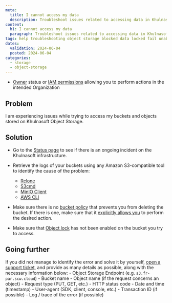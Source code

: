 ```yaml
---
meta:
  title: I cannot access my data
  description: Troubleshoot issues related to accessing data in Khulnasoft Object Storage.
content:
  h1: I cannot access my data
  paragraph: Troubleshoot issues related to accessing data in Khulnasoft Object Storage.
tags: help troubleshooting object storage blocked data locked fail unable impossible
dates:
  validation: 2024-06-04
  posted: 2024-06-04
categories:
  - storage
  - object-storage
---
```


<Macro id="requirements" />

- [Owner](/identity-and-access-management/iam/concepts/#owner) status or [IAM permissions](/identity-and-access-management/iam/concepts/#permission) allowing you to perform actions in the intended Organization

## Problem

I am experiencing issues while trying to access my buckets and objects stored on Khulnasoft Object Storage.

## Solution

- Go to the [Status page](https://status.khulnasoft.com/) to see if there is an ongoing incident on the Khulnasoft infrastructure.

- Retrieve the logs of your buckets using any Amazon S3-compatible tool to identify the cause of the problem:
    - [Rclone](https://rclone.org/docs/#logging)
    - [S3cmd](https://s3tools.org/usage)
    - [MinIO Client](https://min.io/docs/minio/linux/reference/minio-mc-admin/mc-admin-logs.html#mc-admin-logs)
    - [AWS CLI](https://docs.aws.amazon.com/cli/latest/reference/logs/get-log-events.html)

- Make sure there is no [bucket policy](/storage/object/concepts/#bucket-policy) that prevents you from deleting the bucket. If there is one, make sure that it [explicitly allows you](/storage/object/api-cli/bucket-policy/) to perform the desired action.

- Make sure that [Object lock](/storage/object/api-cli/object-lock/) has not been enabled on the bucket you try to access.

## Going further

If you did not manage to identify the error and solve it by yourself, [open a support ticket](/console/account/how-to/open-a-support-ticket/), and provide as many details as possible, along with the necessary information below:
    - Object Storage Endpoint (e.g. `s3.fr-par.scw.cloud`)
    - Bucket name
    - Object name (if the request concerns an object)
    - Request type (PUT, GET, etc.)
    - HTTP status code
    - Date and time (timestamp)
    - User-agent (SDK, client, console, etc.)
    - Transaction ID (if possible)
    - Log / trace of the error (if possible)

